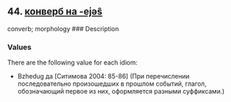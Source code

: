 ## 44. <a href =  'https://agricolamz.github.io/The_Circassian_Isoglosses_Database/44.html'>конверб на -ejəŝ</a>
converb; morphology
### Description



### Values
There are the following value for each idiom:

* Bzhedug  да [Ситимова 2004: 85-86] (При перечислении последовательно произошедших в прошлом событий, глагол, обозначающий первое из них, оформляется разными суффиксами.)

